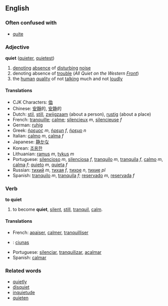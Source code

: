 == English ==
===Often confused with===
*[[quite]]

=== Adjective ===
'''quiet''' ([[quieter]], [[quietest]])

# [[denote|denoting]] [[absence]] of [[disturb]]ing [[noise]]
# denoting absence of [[trouble]] (''All Quiet on the Western [[Front]]'')
# the [[human]] [[quality]] of not [[talking]] much and not [[loud]]ly

==== Translations ====
*CJK Characters: [[侐]]
*Chinese: [[安靜]]的, [[安静]]的
*Dutch: [[stil]], [[still]], [[zwijgzaam]] (about a person), [[rustig]] (about a place)
*French: [[tranquille]]; [[calme]]; [[silencieux]] ''m'', [[silencieuse]] ''f''
*German: [[ruhig]]
*Greek: [[ήρεμος]] ''m'', [[ήρεμη]] ''f'', [[ήρεμο]] ''n''
*Italian: [[calmo]] ''m'', [[calma]] ''f''
*Japanese: [[静か]]な
*Korean: [[조용한]]
*Lithuanian: [[ramus]] ''m'', [[tykus]] ''m''
*Portuguese: [[silencioso]] ''m'', [[silenciosa]] ''f'', [[tranquilo]] ''m'', [[tranquila]] ''f'', [[calmo]] ''m'', [[calma]] ''f''; [[quieto]] ''m'', [[quieta]] ''f''
*Russian: [[тихий]] ''m'', [[тихая]] ''f'', [[тихое]] ''n'', [[тихие]] ''pl''
*Spanish: [[tranquilo]] ''m'', [[tranquila]] ''f''; [[reservado]] ''m'', [[reservada]] ''f''

=== Verb ===
'''to quiet'''

# to become '''quiet''', [[silent]], [[still]], [[tranquil]], [[calm]].

==== Translations ====
*French: [[apaiser]], [[calmer]], [[tranquilliser]]
*{{ga}}: [[ciunas]]
*Portuguese: [[silenciar]], [[tranquilizar]], [[acalmar]]
*Spanish: [[calmar]]

=== Related words ===
*[[quietly]]
*[[disquiet]]
*[[inquietude]]
*[[quieten]]